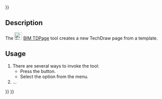 <languages/>
{{UnfinishedDocu{{#translation:}}}}

{{Docnav
|[[BIM_Shape2DCut|Shape2DCut]]
|[[BIM_TDView|TDView]]
|[[BIM_Workbench|BIM]]
|IconL=BIM_Shape2DCut.svg
|IconR=BIM_TDView.svg
|IconC=Workbench_BIM.svg
}}

{{GuiCommand
|Name=BIM TDPage
|MenuLocation=Annotation → Page
|Workbenches=[[BIM_Workbench|BIM]]
|Shortcut=
|Version=1.0
|SeeAlso=
}}

== Description ==

The [[Image:BIM_TDPage.svg|24px]] [[BIM_TDPage|BIM TDPage]] tool creates a new TechDraw page from a template.

==Usage==

# There are several ways to invoke the tool:
#* Press the {{Button|[[Image:BIM_TDPage.svg|16px]] [[BIM_TDPage|Page]]}} button.
#* Select the {{MenuCommand|Annotation → [[Image:BIM_TDPage.svg|16px]] Page}} option from the menu.
# ...


{{Docnav
|[[BIM_Shape2DCut|Shape2DCut]]
|[[BIM_TDView|TDView]]
|[[BIM_Workbench|BIM]]
|IconL=BIM_Shape2DCut.svg
|IconR=BIM_TDView.svg
|IconC=Workbench_BIM.svg
}}

{{BIM_Tools_navi{{#translation:}}}}
{{Userdocnavi{{#translation:}}}}